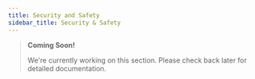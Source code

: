 ```yaml
---
title: Security and Safety
sidebar_title: Security & Safety
---
```


> **Coming Soon!**
>
> We're currently working on this section. Please check back later for detailed documentation.
